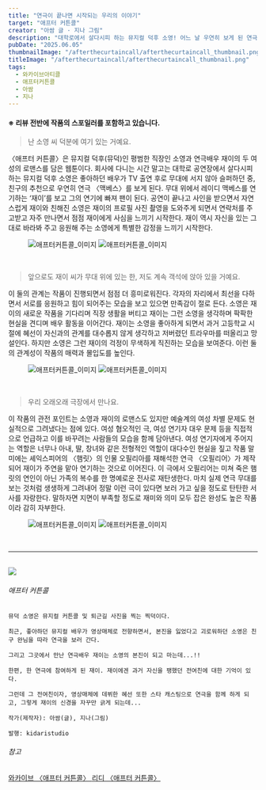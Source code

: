 ```yaml
---
title: "연극이 끝나면 시작되는 우리의 이야기"
target: "애프터 커튼콜"
creator: "아쌈 글 · 지나 그림"
description: "대학로에서 살다시피 하는 뮤지컬 덕후 소영! 어느 날 우연히 보게 된 연극 〈맥베스〉에서 배우 '재이'의 연기에 푹 빠져버린다."
pubDate: "2025.06.05"
thumbnailImage: "/afterthecurtaincall/afterthecurtaincall_thumbnail.png"
titleImage: "/afterthecurtaincall/afterthecurtaincall_thumbnail.png"
tags:
  - 와카이브아티클
  - 애프터커튼콜
  - 아쌈
  - 지나
---
```


#### ※ 리뷰 전반에 작품의 스포일러를 포함하고 있습니다.

> 난 소영 씨 덕분에 여기 있는 거예요.

〈애프터 커튼콜〉은 뮤지컬 덕후(뮤덕)인 평범한 직장인 소영과 연극배우 재이의 두 여성의 로맨스를 담은 웹툰이다. 회사에 다니는 시간 말고는 대학로 공연장에서 살다시피 하는 뮤지컬 덕후 소영은 좋아하던 배우가 TV 출연 후로 무대에 서지 않아 슬퍼하던 중, 친구의 추천으로 우연히 연극 〈맥베스〉를 보게 된다. 무대 위에서 레이디 맥베스를 연기하는 ‘재이’를 보고 그의 연기에 빠져 팬이 된다. 공연이 끝나고 사인을 받으면서 자연스럽게 재이와 친해진 소영은 재이의 프로필 사진 촬영을 도와주게 되면서 연락처를 주고받고 자주 만나면서 점점 재이에게 사심을 느끼기 시작한다. 재이 역시 자신을 있는 그대로 바라봐 주고 응원해 주는 소영에게 특별한 감정을 느끼기 시작한다.

<figure>
  <img
    src="/afterthecurtaincall/afterthecurtaincall_content1.png"
    alt="애프터커튼콜_이미지"
  />
  <img
    src="/afterthecurtaincall/afterthecurtaincall_content2.png"
    alt="애프터커튼콜_이미지"
  />
</figure>

<br />

> 앞으로도 재이 씨가 무대 위에 있는 한, 저도 계속 객석에 앉아 있을 거예요.

이 둘의 관계는 작품이 진행되면서 점점 더 흥미로워진다. 각자의 자리에서 최선을 다하면서 서로를 응원하고 힘이 되어주는 모습을 보고 있으면 만족감이 절로 든다. 소영은 재이의 새로운 작품을 기다리며 직장 생활을 버티고 재이는 그런 소영을 생각하며 팍팍한 현실을 견디며 배우 활동을 이어간다. 재이는 소영을 좋아하게 되면서 과거 고등학교 시절에 혜선이 자신과의 관계를 대수롭지 않게 생각하고 저버렸던 트라우마를 떠올리고 망설인다. 하지만 소영은 그런 재이의 걱정이 무색하게 직진하는 모습을 보여준다. 이런 둘의 관계성이 작품의 매력과 몰입도를 높인다.

<figure>
  <img
    src="/afterthecurtaincall/afterthecurtaincall_content3.png"
    alt="애프터커튼콜_이미지"
  />
  <img
    src="/afterthecurtaincall/afterthecurtaincall_content4.png"
    alt="애프터커튼콜_이미지"
  />
</figure>

<br />

> 우리 오래오래 극장에서 만나요.

이 작품의 관전 포인트는 소영과 재이의 로맨스도 있지만 예술계의 여성 차별 문제도 현실적으로 그려냈다는 점에 있다. 여성 혐오적인 극, 여성 연기자 대우 문제 등을 직접적으로 언급하고 이를 바꾸려는 사람들의 모습을 함께 담아낸다. 여성 연기자에게 주어지는 역할은 너무나 아내, 딸, 창녀와 같은 전형적인 역할이 대다수인 현실을 짚고 작품 말미에는 셰익스피어의 〈햄릿〉의 인물 오필리아를 재해석한 연극 〈오필리어〉가 제작되어 재이가 주연을 맡아 연기하는 것으로 이어진다. 이 극에서 오필리어는 미쳐 죽은 햄릿의 연인이 아닌 가족의 복수를 한 명예로운 전사로 재탄생한다. 마치 실제 연극 무대를 보는 것처럼 생생하게 그려내어 정말 이런 극이 있다면 보러 가고 싶을 정도로 탄탄한 서사를 자랑한다. 말하자면 지면이 부족할 정도로 재미와 의미 모두 잡은 완성도 높은 작품이라 감히 자부한다.

<figure>
  <img
    src="/afterthecurtaincall/afterthecurtaincall_content5.png"
    alt="애프터커튼콜_이미지"
  />
  <img
    src="/afterthecurtaincall/afterthecurtaincall_content6.png"
    alt="애프터커튼콜_이미지"
  />
</figure>

<br />

---

<br />

<div class="target_introduce">
  <img src="/afterthecurtaincall/afterthecurtaincall_cover.jpg" />

  <div>
    <h6>애프터 커튼콜</h6>
    
    뮤덕 소영은 뮤지컬 커튼콜 및 퇴근길 사진을 찍는 찍덕이다.
    
    최근, 좋아하던 뮤지컬 배우가 영상매체로 전향하면서, 본진을 잃었다고 괴로워하던 소영은 친구 완님을 따라 연극을 보러 간다.
    
    그리고 그곳에서 만난 연극배우 재이는 소영의 본진이 되고 마는데...!!
    
    한편, 한 연극에 참여하게 된 재이. 재이에겐 과거 자신을 팽했던 전여친에 대한 기억이 있다.
    
    그런데 그 전여친이자, 영상매체에 데뷔한 혜선 또한 스타 캐스팅으로 연극을 함께 하게 되고, 그렇게 재이의 신경을 자꾸만 긁게 되는데...

    작가(제작자): 아쌈(글), 지나(그림)

    발행: kidaristudio

  </div>
</div>

<div class="relations">
  <h6>참고</h6>
  <a href="https://www.womynarchive.com?s=애프터 커튼콜" target="_blank">
    와카이브 〈애프터 커튼콜〉
  </a>
  <a href="https://ridibooks.com/books/1434015607" target="_blank">
    리디 〈애프터 커튼콜〉
  </a>
</div>
